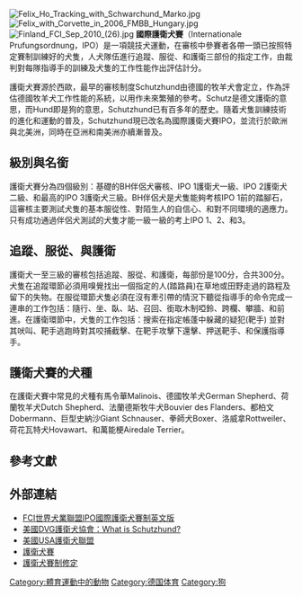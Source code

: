 {{Unreferenced|time=2021-11-04T06:25:34+00:00}}
[[File:Felix_Ho_Tracking_with_Schwarchund_Marko.jpg|thumb]]
[[File:Felix_with_Corvette_in_2006_FMBB_Hungary.jpg|thumb]]
[[File:Finland_FCI_Sep_2010_(26).jpg|thumb]]
'''國際護衛犬賽'''（Internationale Prufungsordnung，IPO）是一項競技犬運動，在審核中參賽者各帶一頭已按照特定賽制訓練好的犬隻，人犬隊伍進行追蹤、服從、和護衛三部份的指定工作，由裁判對每隊指導手的訓練及犬隻的工作性能作出評估計分。

護衛犬賽源於西歐，最早的審核制度Schutzhund由德國的牧羊犬會定立，作為評估德國牧羊犬工作性能的系統，以用作未來繁殖的參考。Schutz是德文護衛的意思，而Hund即是狗的意思，Schutzhund已有百多年的歷史。隨着犬隻訓練技術的進化和運動的普及，Schutzhund現已改名為國際護衛犬賽IPO，並流行於歐洲與北美洲，同時在亞洲和南美洲亦續漸普及。

==級別與名銜==
護衛犬賽分為四個級別：基礎的BH伴侶犬審核、IPO 1護衛犬一級、IPO 2護衛犬二級、和最高的IPO 3護衛犬三級。BH伴侶犬是犬隻能夠考核IPO 1前的踏腳石，這審核主要測試犬隻的基本服從性、對陌生人的自信心、和對不同環境的適應力。只有成功通過伴侶犬測試的犬隻才能一級一級的考上IPO 1、2、和3。

==追蹤、服從、與護衛==
護衛犬一至三級的審核包括追蹤、服從、和護衛，每部份是100分，合共300分。犬隻在追蹤環節必須用嗅覺找出一個指定的人(踏路員)在草地或田野走過的路程及留下的失物。在服從環節犬隻必須在沒有牽引帶的情況下聽從指導手的命令完成一連串的工作包括：隨行、坐、臥、站、召回、銜取木制啞鈴、跨欄、攀牆、和前進。在護衛環節中，犬隻的工作包括：搜索在指定帳蓬中躲藏的疑犯(靶手) 並對其吠叫、靶手逃跑時對其咬捕截擊、在靶手攻擊下還擊、押送靶手、和保護指導手。

==護衛犬賽的犬種==
在護衛犬賽中常見的犬種有馬令華Malinois、德國牧羊犬German Shepherd、荷蘭牧羊犬Dutch Shepherd、法蘭德斯牧牛犬Bouvier des Flanders、都柏文Dobermann、巨型史納沙Giant Schnauser、拳師犬Boxer、洛威拿Rottweiler、荷花瓦特犬Hovawart、和萬能梗Airedale Terrier。

==參考文獻==

==外部連結==
*[https://web.archive.org/web/20140227141038/http://www.fci.be/uploaded_files/28-2013-annex-en.pdf FCI世界犬業聯盟IPO國際護衛犬賽制英文版]
*[https://web.archive.org/web/20131103094512/http://www.dvgamerica.com/whatis.html 美國DVG護衛犬協會：What is Schutzhund?]
*[http://www.germanshepherddog.com/ 美國USA護衛犬聯盟]{{Wayback|url=http://www.germanshepherddog.com/ |date=20140220115827 }}
*[http://schutzhund-training.com/schutzhund.html 護衛犬賽]{{Wayback|url=http://schutzhund-training.com/schutzhund.html |date=20140206114201 }}
*[https://web.archive.org/web/20140224031044/http://www.schutzhund-training.net/ 護衛犬賽制修定]

{{Authority control}}
[[Category:體育運動中的動物|Category:體育運動中的動物]]
[[Category:德国体育|Category:德国体育]]
[[Category:狗|Category:狗]]
